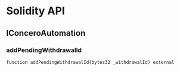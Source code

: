 # Solidity API

## IConceroAutomation

### addPendingWithdrawalId

```solidity
function addPendingWithdrawalId(bytes32 _withdrawalId) external
```

